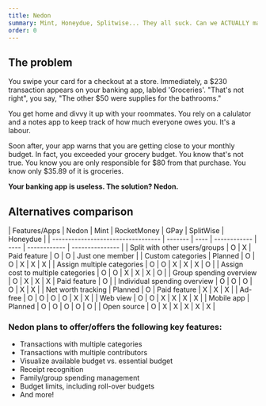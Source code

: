 ```yaml
---
title: Nedon
summary: Mint, Honeydue, Splitwise... They all suck. Can we ACTUALLY manage our finances properly?
order: 0
---
```


## The problem

You swipe your card for a checkout at a store. Immediately, a $230 transaction appears on your banking app, labled 'Groceries'. "That's not right", you say, "The other $50 were supplies for the bathrooms."

You get home and divvy it up with your roommates. You rely on a calulator and a notes app to keep track of how much everyone owes you. It's a labour.

Soon after, your app warns that you are getting close to your monthly budget. In fact, you exceeded your grocery budget. You know that's not true. You know you are only responsible for $80 from that purchase. You know only $35.89 of it is groceries.

**Your banking app is useless. The solution? Nedon.**

## Alternatives comparison
<div class=" overflow-x-scroll w-full border-slate-800">
| Features/Apps                      | Nedon   | Mint | RocketMoney  | GPay | SplitWise    | Honeydue        |
| ---------------------------------- | ------- | ---- | ------------ | ---- | ------------ | --------------- |
| Split with other users/groups      | O       | X    | Paid feature | O    | O            | Just one member |
| Custom categories                  | Planned | O    | O            | X    | X            | X               |
| Assign multiple categories         | O       | O    | X            | X    | X            | O               |
| Assign cost to multiple categories | O       | O    | X            | X    | X            | O               |
| Group spending overview            | O       | X    | X            | X    | Paid feature | O               |
| Individual spending overview       | O       | O    | O            | O    | X            | X               |
| Net worth tracking                 | Planned | O    | Paid feature | X    | X            | X               |
| Ad-free                            | O       | O    | O            | O    | X            | X               |
| Web view                           | O       | O    | X            | X    | X            | X               |
| Mobile app                         | Planned | O    | O            | O    | O            | O               |
| Open source                        | O       | X    | X            | X    | X            | X               |
</div>

### Nedon plans to offer/offers the following key features:

- Transactions with multiple categories
- Transactions with multiple contributors
- Visualize available budget vs. essential budget
- Receipt recognition
- Family/group spending management
- Budget limits, including roll-over budgets
- And more!
